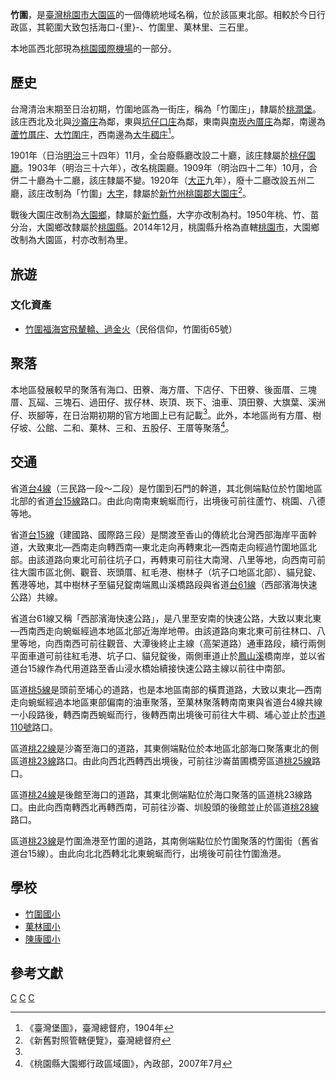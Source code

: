 {{noteTA　
|1 = zh-cn:庄; zh-hk:庄; zh-tw:庄;
}}
'''竹圍'''，是[[臺灣|臺灣]][[桃園市|桃園市]][[大園區|大園區]]的一個傳統地域名稱，位於該區東北部。相較於今日行政區，其範圍大致包括海口-{里}-、竹圍里、菓林里、三石里。

本地區西北部現為[[桃園國際機場|桃園國際機場]]的一部分。

==歷史==
台灣清治末期至日治初期，竹圍地區為一街庄，稱為「竹圍庄」，隸屬於[[桃澗堡|桃澗堡]]。該庄西北及北與[[沙崙_(桃園市)|沙崙庄]]為鄰，東與[[坑子口_(桃園市)|坑仔口庄]]為鄰，東南與[[南崁內厝庄|南崁內厝庄]]為鄰，南邊為[[蘆竹厝庄|蘆竹厝庄]]、[[大竹圍庄|大竹圍庄]]，西南邊為[[大牛稠庄|大牛稠庄]]<ref name="臺灣堡圖">《臺灣堡圖》，臺灣總督府，1904年</ref>。

1901年（日治[[明治|明治]]三十四年）11月，全台廢縣廳改設二十廳，該庄隸屬於[[桃仔園廳|桃仔園廳]]。1903年（明治三十六年），改名桃園廳。1909年（明治四十二年）10月，合併二十廳為十二廳，該庄隸屬不變。1920年（[[大正|大正]]九年），廢十二廳改設五州二廳，該庄改制為「竹圍」[[大字|大字]]，隸屬於[[新竹州|新竹州]][[桃園郡|桃園郡]][[大園庄|大園庄]]<ref>《新舊對照管轄便覽》，臺灣總督府</ref>。

戰後大園庄改制為[[大園鄉|大園鄉]]，隸屬於[[新竹縣|新竹縣]]，大字亦改制為村。1950年桃、竹、苗分治，大園鄉改隸屬於[[桃園縣|桃園縣]]。2014年12月，桃園縣升格為直轄[[桃園市|桃園市]]，大園鄉改制為大園區，村亦改制為里。

==旅遊==
===文化資產===
*[[竹圍福海宮飛輦轎、過金火|竹圍福海宮飛輦轎、過金火]]（民俗信仰，竹圍街65號）

==聚落==
本地區發展較早的聚落有海口、田藔、海方厝、下店仔、下田藔、後面厝、三塊厝、瓦磘、三塊石、過田仔、拔仔林、崁頂、崁下、油車、頂田藔、大旗葉、溪洲仔、崁腳等，在日治期初期的官方地圖上已有記載<ref name="臺灣堡圖"/>。此外，本地區尚有方厝、樹仔坡、公館、二和、菓林、三和、五股仔、王厝等聚落<ref>《桃園縣大園鄉行政區域圖》，內政部，2007年7月</ref>。

==交通==
省道[[台4線|台4線]]（三民路一段～二段）是竹圍到石門的幹道，其北側端點位於竹圍地區北部的省道[[台15線|台15線]]路口。由此向南南東蜿蜒而行，出境後可前往蘆竹、桃園、八德等地。

省道[[台15線|台15線]]（建國路、國際路三段）是關渡至香山的傳統北台灣西部海岸平面幹道，大致東北—西南走向轉西南—東北走向再轉東北—西南走向經過竹圍地區北部。由該道路向東北可前往坑子口，再轉東可前往大南灣、八里等地，向西南可前往大園市區北側、觀音、崁頭厝、紅毛港、樹林子（坑子口地區北部）、貓兒錠、舊港等地，其中樹林子至貓兒錠南端鳳山溪橋路段與省道[[台61線|台61線]]（西部濱海快速公路）共線。

省道台61線又稱「西部濱海快速公路」，是八里至安南的快速公路，大致以東北東—西南西走向蜿蜒經過本地區北部近海岸地帶。由該道路向東北東可前往林口、八里等地，向西南西可前往觀音、大潭後終止主線（高架道路）通車路段，續行兩側平面車道可前往紅毛港、坑子口、貓兒錠後，兩側車道止於[[鳳山溪|鳳山溪]]橋南岸，並以省道台15線作為代用道路至香山浸水橋始續接快速公路主線以前往中南部。

區道[[桃5線|桃5線]]是頭前至埔心的道路，也是本地區南部的橫貫道路，大致以東北—西南走向蜿蜒經過本地區東部偏南的油車聚落，至菓林聚落轉南南東與省道台4線共線一小段路後，轉西南西蜿蜒而行，後轉西南出境後可前往大牛稠、埔心並止於[[市道110號|市道110號]]路口。

區道[[桃22線|桃22線]]是沙崙至海口的道路，其東側端點位於本地區北部海口聚落東北的側區道[[桃23線|桃23線]]路口。由此向西北西轉西出境後，可前往沙崙苗圃橋旁區道[[桃25線|桃25線]]路口。

區道[[桃24線|桃24線]]是後館至海口的道路，其東北側端點位於海口聚落的區道桃23線路口。由此向西南轉西北再轉西南，可前往沙崙、圳股頭的後館並止於區道[[桃28線|桃28線]]路口。

區道[[桃23線|桃23線]]是竹圍漁港至竹圍的道路，其南側端點位於竹圍聚落的竹圍街（舊省道台15線）。由此向北北西轉北北東蜿蜒而行，出境後可前往竹圍漁港。

==學校==
*[[竹圍國小|竹圍國小]]
*[[菓林國小|菓林國小]]
*[[陳康國小|陳康國小]]

==參考文獻==
{{reflist}}

{{桃園郡}}

[[Category:大園區地名|C]]
[[Category:大園庄大字|C]]
[[Category:桃澗堡|C]]